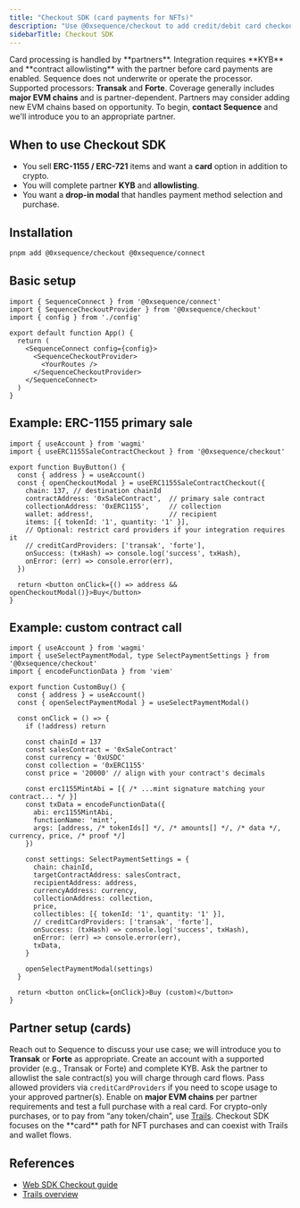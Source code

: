 ```yaml
---
title: "Checkout SDK (card payments for NFTs)"
description: "Use @0xsequence/checkout to add credit/debit card checkout for NFT purchases via partners (e.g., Transak, Forte)."
sidebarTitle: Checkout SDK
---
```


<Warning>
Card processing is handled by **partners**. Integration requires **KYB** and **contract allowlisting** with the partner before card payments are enabled. Sequence does not underwrite or operate the processor.
</Warning>

<Info>
Supported processors: <strong>Transak</strong> and <strong>Forte</strong>.
Coverage generally includes <strong>major EVM chains</strong> and is partner-dependent. Partners may consider adding new EVM chains based on opportunity. To begin, <strong>contact Sequence</strong> and we'll introduce you to an appropriate partner.
</Info>

## When to use Checkout SDK

- You sell **ERC-1155 / ERC-721** items and want a **card** option in addition to crypto.  
- You will complete partner **KYB** and **allowlisting**.  
- You want a **drop-in modal** that handles payment method selection and purchase.

## Installation

```bash
pnpm add @0xsequence/checkout @0xsequence/connect
```

## Basic setup

```tsx
import { SequenceConnect } from '@0xsequence/connect'
import { SequenceCheckoutProvider } from '@0xsequence/checkout'
import { config } from './config'

export default function App() {
  return (
    <SequenceConnect config={config}>
      <SequenceCheckoutProvider>
        <YourRoutes />
      </SequenceCheckoutProvider>
    </SequenceConnect>
  )
}
```

## Example: ERC-1155 primary sale

```tsx
import { useAccount } from 'wagmi'
import { useERC1155SaleContractCheckout } from '@0xsequence/checkout'

export function BuyButton() {
  const { address } = useAccount()
  const { openCheckoutModal } = useERC1155SaleContractCheckout({
    chain: 137, // destination chainId
    contractAddress: '0xSaleContract',  // primary sale contract
    collectionAddress: '0xERC1155',     // collection
    wallet: address!,                   // recipient
    items: [{ tokenId: '1', quantity: '1' }],
    // Optional: restrict card providers if your integration requires it
    // creditCardProviders: ['transak', 'forte'],
    onSuccess: (txHash) => console.log('success', txHash),
    onError: (err) => console.error(err),
  })

  return <button onClick={() => address && openCheckoutModal()}>Buy</button>
}
```

## Example: custom contract call

```tsx
import { useAccount } from 'wagmi'
import { useSelectPaymentModal, type SelectPaymentSettings } from '@0xsequence/checkout'
import { encodeFunctionData } from 'viem'

export function CustomBuy() {
  const { address } = useAccount()
  const { openSelectPaymentModal } = useSelectPaymentModal()

  const onClick = () => {
    if (!address) return

    const chainId = 137
    const salesContract = '0xSaleContract'
    const currency = '0xUSDC'
    const collection = '0xERC1155'
    const price = '20000' // align with your contract's decimals

    const erc1155MintAbi = [{ /* ...mint signature matching your contract... */ }]
    const txData = encodeFunctionData({
      abi: erc1155MintAbi,
      functionName: 'mint',
      args: [address, /* tokenIds[] */, /* amounts[] */, /* data */, currency, price, /* proof */]
    })

    const settings: SelectPaymentSettings = {
      chain: chainId,
      targetContractAddress: salesContract,
      recipientAddress: address,
      currencyAddress: currency,
      collectionAddress: collection,
      price,
      collectibles: [{ tokenId: '1', quantity: '1' }],
      // creditCardProviders: ['transak', 'forte'],
      onSuccess: (txHash) => console.log('success', txHash),
      onError: (err) => console.error(err),
      txData,
    }

    openSelectPaymentModal(settings)
  }

  return <button onClick={onClick}>Buy (custom)</button>
}
```

## Partner setup (cards)

<Steps>
  <Step title="Contact Sequence">
    Reach out to Sequence to discuss your use case; we will introduce you to <strong>Transak</strong> or <strong>Forte</strong> as appropriate.
  </Step>
  <Step title="Partner account & KYB">
    Create an account with a supported provider (e.g., Transak or Forte) and complete KYB.
  </Step>
  <Step title="Allowlist contracts">
    Ask the partner to allowlist the sale contract(s) you will charge through card flows.
  </Step>
  <Step title="Configure providers">
    Pass allowed providers via <code>creditCardProviders</code> if you need to scope usage to your approved partner(s).
  </Step>
  <Step title="Go live">
    Enable on <strong>major EVM chains</strong> per partner requirements and test a full purchase with a real card.
  </Step>
</Steps>

<Info>
For crypto-only purchases, or to pay from “any token/chain”, use <a href="/solutions/payments/trails">Trails</a>. Checkout SDK focuses on the **card** path for NFT purchases and can coexist with Trails and wallet flows.
</Info>

## References

- [Web SDK Checkout guide](/sdk/web/wallet-sdk/embedded/guides/checkout)
- [Trails overview](/solutions/payments/trails)
